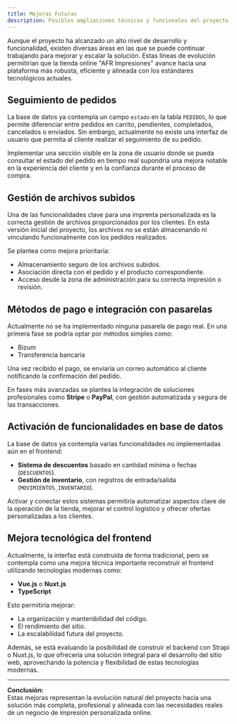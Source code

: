 ```yaml
---
title: Mejoras Futuras
description: Posibles ampliaciones técnicas y funcionales del proyecto AFR Impresiones.
---
```


Aunque el proyecto ha alcanzado un alto nivel de desarrollo y funcionalidad, existen diversas áreas en las que se puede continuar trabajando para mejorar y escalar la solución. Estas líneas de evolución permitirían que la tienda online "AFR Impresiones" avance hacia una plataforma más robusta, eficiente y alineada con los estándares tecnológicos actuales.

## Seguimiento de pedidos

La base de datos ya contempla un campo `estado` en la tabla `PEDIDOS`, lo que permite diferenciar entre pedidos en carrito, pendientes, completados, cancelados o enviados. Sin embargo, actualmente no existe una interfaz de usuario que permita al cliente realizar el seguimiento de su pedido.

Implementar una sección visible en la zona de usuario donde se pueda consultar el estado del pedido en tiempo real supondría una mejora notable en la experiencia del cliente y en la confianza durante el proceso de compra.

## Gestión de archivos subidos

Una de las funcionalidades clave para una imprenta personalizada es la correcta gestión de archivos proporcionados por los clientes. En esta versión inicial del proyecto, los archivos no se están almacenando ni vinculando funcionalmente con los pedidos realizados.

Se plantea como mejora prioritaria:

- Almacenamiento seguro de los archivos subidos.
- Asociación directa con el pedido y el producto correspondiente.
- Acceso desde la zona de administración para su correcta impresión o revisión.

## Métodos de pago e integración con pasarelas

Actualmente no se ha implementado ninguna pasarela de pago real. En una primera fase se podría optar por métodos simples como:

- Bizum
- Transferencia bancaria

Una vez recibido el pago, se enviaría un correo automático al cliente notificando la confirmación del pedido.

En fases más avanzadas se plantea la integración de soluciones profesionales como **Stripe** o **PayPal**, con gestión automatizada y segura de las transacciones.

## Activación de funcionalidades en base de datos

La base de datos ya contempla varias funcionalidades no implementadas aún en el frontend:

- **Sistema de descuentos** basado en cantidad mínima o fechas (`DESCUENTOS`).
- **Gestión de inventario**, con registros de entrada/salida (`MOVIMIENTOS_INVENTARIO`).

Activar y conectar estos sistemas permitiría automatizar aspectos clave de la operación de la tienda, mejorar el control logístico y ofrecer ofertas personalizadas a los clientes.

## Mejora tecnológica del frontend

Actualmente, la interfaz está construida de forma tradicional, pero se contempla como una mejora técnica importante reconstruir el frontend utilizando tecnologías modernas como:

- **Vue.js** o **Nuxt.js**
- **TypeScript**

Esto permitiría mejorar:

- La organización y mantenibilidad del código.
- El rendimiento del sitio.
- La escalabilidad futura del proyecto.

Además, se está evaluando la posibilidad de construir el backend con Strapi o Nuxt.js, lo que ofrecería una solución integral para el desarrollo del sitio web, aprovechando la potencia y flexibilidad de estas tecnologías modernas.

---

**Conclusión:**  
Estas mejoras representan la evolución natural del proyecto hacia una solución más completa, profesional y alineada con las necesidades reales de un negocio de impresión personalizada online.
